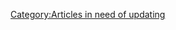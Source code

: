 {{yellbox|''This {{{type|article}}} '''may need to be updated'''. Please update this {{{type|article}}} to reflect recent events or newly available information, and remove this template when finished. Please see the [[{{TALKPAGENAME}}|talk page]] for more information.''}}<includeonly>[[Category:Articles in need of updating]]</includeonly><noinclude>
<!-- ADD CATEGORIES ON DOCUMENTATION PAGE, NOT HERE -->
{{Documentation}}
</noinclude>